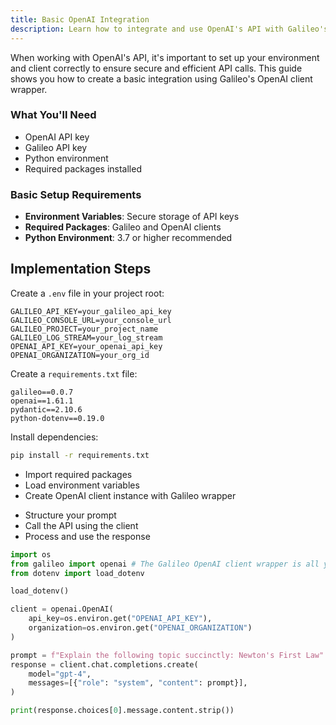 ```yaml
---
title: Basic OpenAI Integration
description: Learn how to integrate and use OpenAI's API with Galileo's wrapper client.
---
```


When working with OpenAI's API, it's important to set up your environment and client correctly to ensure secure and efficient API calls. This guide shows you how to create a basic integration using Galileo's OpenAI client wrapper.

### What You'll Need
- OpenAI API key
- Galileo API key
- Python environment
- Required packages installed

### Basic Setup Requirements
- **Environment Variables**: Secure storage of API keys
- **Required Packages**: Galileo and OpenAI clients
- **Python Environment**: 3.7 or higher recommended



## Implementation Steps
<Steps>
<Step title="Set Up Environment Variables">

Create a `.env` file in your project root:

```text .env
GALILEO_API_KEY=your_galileo_api_key
GALILEO_CONSOLE_URL=your_console_url
GALILEO_PROJECT=your_project_name
GALILEO_LOG_STREAM=your_log_stream
OPENAI_API_KEY=your_openai_api_key
OPENAI_ORGANIZATION=your_org_id
```
</Step>
<Step title="Install Required Dependencies">

Create a `requirements.txt` file:

```text requirements.txt
galileo==0.0.7
openai==1.61.1
pydantic==2.10.6
python-dotenv==0.19.0
```

Install dependencies:
```bash
pip install -r requirements.txt
```
</Step>
<Step title="Initialize the Client">

- Import required packages
- Load environment variables
- Create OpenAI client instance with Galileo wrapper
</Step>
<Step title="Create a Chat Completion">

- Structure your prompt
- Call the API using the client
- Process and use the response

```python app.py
import os
from galileo import openai # The Galileo OpenAI client wrapper is all you need!
from dotenv import load_dotenv

load_dotenv()

client = openai.OpenAI(
    api_key=os.environ.get("OPENAI_API_KEY"),
    organization=os.environ.get("OPENAI_ORGANIZATION")
)

prompt = f"Explain the following topic succinctly: Newton's First Law"
response = client.chat.completions.create(
    model="gpt-4",
    messages=[{"role": "system", "content": prompt}],
)

print(response.choices[0].message.content.strip())
```
</Step>
</Steps>
